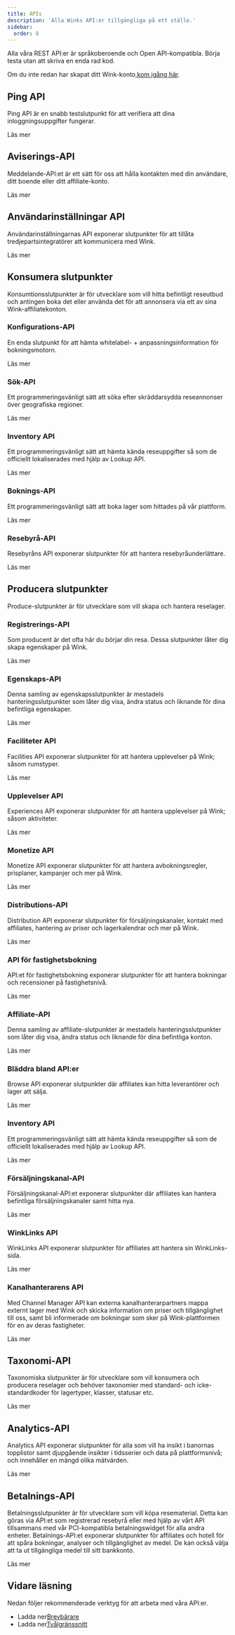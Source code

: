 ```yaml
---
title: APIs
description: 'Alla Winks API:er tillgängliga på ett ställe.'
sidebar:
  order: 8
---
```


Alla våra REST API:er är språkoberoende och Open API-kompatibla. Börja testa utan att skriva en enda rad kod.

Om du inte redan har skapat ditt Wink-konto,[kom igång här](/user/register).

## Ping API

Ping API är en snabb testslutpunkt för att verifiera att dina inloggningsuppgifter fungerar.

<LinkButton href="https://docs.wink.travel/ping" variant="secondary" icon="external" target="_blank">
  Läs mer
</LinkButton>


## Aviserings-API

Meddelande-API:et är ett sätt för oss att hålla kontakten med din användare, ditt boende eller ditt affiliate-konto.

<LinkButton href="https://docs.wink.travel/notifications" variant="secondary" icon="external" target="_blank">
  Läs mer
</LinkButton>


## Användarinställningar API

Användarinställningarnas API exponerar slutpunkter för att tillåta tredjepartsintegratörer att kommunicera med Wink.

<LinkButton href="https://docs.wink.travel/user-settings" variant="secondary" icon="external" target="_blank">
  Läs mer
</LinkButton>


## Konsumera slutpunkter

Konsumtionsslutpunkter är för utvecklare som vill hitta befintligt reseutbud och antingen boka det eller använda det för att annonsera via ett av sina Wink-affiliatekonton.

### Konfigurations-API

En enda slutpunkt för att hämta whitelabel- + anpassningsinformation för bokningsmotorn.

<LinkButton href="https://docs.wink.travel/engine-client" variant="secondary" icon="external" target="_blank">
  Läs mer
</LinkButton>


### Sök-API

Ett programmeringsvänligt sätt att söka efter skräddarsydda reseannonser över geografiska regioner.

<LinkButton href="https://docs.wink.travel/lookup" variant="secondary" icon="external" target="_blank">
  Läs mer
</LinkButton>


### Inventory API

Ett programmeringsvänligt sätt att hämta kända reseuppgifter så som de officiellt lokaliserades med hjälp av Lookup API.

<LinkButton href="https://docs.wink.travel/inventory" variant="secondary" icon="external" target="_blank">
  Läs mer
</LinkButton>


### Boknings-API

Ett programmeringsvänligt sätt att boka lager som hittades på vår plattform.

<LinkButton href="https://docs.wink.travel/booking" variant="secondary" icon="external" target="_blank">
  Läs mer
</LinkButton>


### Resebyrå-API

Resebyråns API exponerar slutpunkter för att hantera resebyråunderlättare.

<LinkButton href="https://docs.wink.travel/travel-agent" variant="secondary" icon="external" target="_blank">
  Läs mer
</LinkButton>


## Producera slutpunkter

Produce-slutpunkter är för utvecklare som vill skapa och hantera reselager.

### Registrerings-API

Som producent är det ofta här du börjar din resa. Dessa slutpunkter låter dig skapa egenskaper på Wink.

<LinkButton href="https://docs.wink.travel/extranet/property/register" variant="secondary" icon="external" target="_blank">
  Läs mer
</LinkButton>


### Egenskaps-API

Denna samling av egenskapsslutpunkter är mestadels hanteringsslutpunkter som låter dig visa, ändra status och liknande för dina befintliga egenskaper.

<LinkButton href="https://docs.wink.travel/extranet/property" variant="secondary" icon="external" target="_blank">
  Läs mer
</LinkButton>


### Faciliteter API

Facilities API exponerar slutpunkter för att hantera upplevelser på Wink; såsom rumstyper.

<LinkButton href="https://docs.wink.travel/extranet/facilities" variant="secondary" icon="external" target="_blank">
  Läs mer
</LinkButton>


### Upplevelser API

Experiences API exponerar slutpunkter för att hantera upplevelser på Wink; såsom aktiviteter.

<LinkButton href="https://docs.wink.travel/extranet/experiences" variant="secondary" icon="external" target="_blank">
  Läs mer
</LinkButton>


### Monetize API

Monetize API exponerar slutpunkter för att hantera avbokningsregler, prisplaner, kampanjer och mer på Wink.

<LinkButton href="https://docs.wink.travel/extranet/monetize" variant="secondary" icon="external" target="_blank">
  Läs mer
</LinkButton>


### Distributions-API

Distribution API exponerar slutpunkter för försäljningskanaler, kontakt med affiliates, hantering av priser och lagerkalendrar och mer på Wink.

<LinkButton href="https://docs.wink.travel/extranet/distribution" variant="secondary" icon="external" target="_blank">
  Läs mer
</LinkButton>


### API för fastighetsbokning

API:et för fastighetsbokning exponerar slutpunkter för att hantera bokningar och recensioner på fastighetsnivå.

<LinkButton href="https://docs.wink.travel/extranet/booking" variant="secondary" icon="external" target="_blank">
  Läs mer
</LinkButton>


### Affiliate-API

Denna samling av affiliate-slutpunkter är mestadels hanteringsslutpunkter som låter dig visa, ändra status och liknande för dina befintliga konton.

<LinkButton href="https://docs.wink.travel/affiliate" variant="secondary" icon="external" target="_blank">
  Läs mer
</LinkButton>


### Bläddra bland API:er

Browse API exponerar slutpunkter där affiliates kan hitta leverantörer och lager att sälja.

<LinkButton href="https://docs.wink.travel/affiliate/browse" variant="secondary" icon="external" target="_blank">
  Läs mer
</LinkButton>


### Inventory API

Ett programmeringsvänligt sätt att hämta kända reseuppgifter så som de officiellt lokaliserades med hjälp av Lookup API.

<LinkButton href="https://docs.wink.travel/affiliate/inventory" variant="secondary" icon="external" target="_blank">
  Läs mer
</LinkButton>


### Försäljningskanal-API

Försäljningskanal-API:et exponerar slutpunkter där affiliates kan hantera befintliga försäljningskanaler samt hitta nya.

<LinkButton href="https://docs.wink.travel/affiliate/sales-channel" variant="secondary" icon="external" target="_blank">
  Läs mer
</LinkButton>


### WinkLinks API

WinkLinks API exponerar slutpunkter för affiliates att hantera sin WinkLinks-sida.

<LinkButton href="https://docs.wink.travel/affiliate/winklinks" variant="secondary" icon="external" target="_blank">
  Läs mer
</LinkButton>


### Kanalhanterarens API

Med Channel Manager API kan externa kanalhanterarpartners mappa externt lager med Wink och skicka information om priser och tillgänglighet till oss, samt bli informerade om bokningar som sker på Wink-plattformen för en av deras fastigheter.

<LinkButton href="https://docs.wink.travel/channel-manager" variant="secondary" icon="external" target="_blank">
  Läs mer
</LinkButton>


## Taxonomi-API

Taxonomiska slutpunkter är för utvecklare som vill konsumera och producera reselager och behöver taxonomier med standard- och icke-standardkoder för lagertyper, klasser, statusar etc.

<LinkButton href="https://docs.wink.travel/reference" variant="secondary" icon="external" target="_blank">
  Läs mer
</LinkButton>


## Analytics-API

Analytics API exponerar slutpunkter för alla som vill ha insikt i banornas topplistor samt djupgående insikter i tidsserier och data på plattformsnivå; och innehåller en mängd olika mätvärden.

<LinkButton href="https://docs.wink.travel/analytics" variant="secondary" icon="external" target="_blank">
  Läs mer
</LinkButton>


## Betalnings-API

Betalningsslutpunkter är för utvecklare som vill köpa resematerial. Detta kan göras via API:et som registrerad resebyrå eller med hjälp av vårt API tillsammans med vår PCI-kompatibla betalningswidget för alla andra enheter.
Betalnings-API:et exponerar slutpunkter för affiliates och hotell för att spåra bokningar, analyser och tillgänglighet av medel. De kan också välja att ta ut tillgängliga medel till sitt bankkonto.

<LinkButton href="https://docs.wink.travel/payment" variant="secondary" icon="external" target="_blank">
  Läs mer
</LinkButton>


## Vidare läsning

Nedan följer rekommenderade verktyg för att arbeta med våra API:er.

* Ladda ner[Brevbärare](https://www.postman.com)
* Ladda ner[Tvålgränssnitt](https://www.soapui.org)

